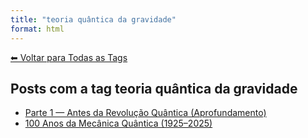 ```yaml
---
title: "teoria quântica da gravidade"
format: html
---
```


[⬅ Voltar para Todas as Tags](../tags.qmd)

## Posts com a tag **teoria quântica da gravidade**

- [Parte 1 — Antes da Revolução Quântica (Aprofundamento)](/posts/fisica/parte-1-mecanica-quantica.html)
- [100 Anos da Mecânica Quântica (1925–2025)](/posts/fisica/100-anos-mecanica-quantica.html)
